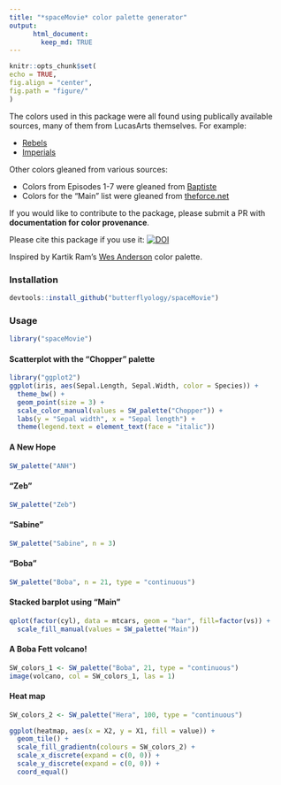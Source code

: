 ---
title: "*spaceMovie* color palette generator"
output:  
      html_document:  
        keep_md: TRUE 
---
```{r, echo = FALSE}
knitr::opts_chunk$set(
echo = TRUE, 
fig.align = "center",
fig.path = "figure/"
)
```

The colors used in this package were all found using publically available sources, many of them from LucasArts themselves. For example:

- [Rebels](http://www.starwars.com/news/star-wars-rebels-costume-color-guide-for-padawans-twileks-and-more)
- [Imperials](http://www.starwars.com/news/star-wars-rebels-costume-color-guide-for-imperials)

Other colors gleaned from various sources:

- Colors from Episodes 1-7 were gleaned from [Baptiste](http://www.fubiz.net/en/2015/04/20/the-colors-of-star-wars-palettes/)
- Colors for the "Main" list were gleaned from [theforce.net](http://www.theforce.net/fanfilms/postproduction/crawl/opening.asp0.)

If you would like to contribute to the package, please submit a PR with **documentation for color provenance**.

Please cite this package if you use it: [![DOI](https://zenodo.org/badge/78565513.svg)](https://zenodo.org/badge/latestdoi/78565513)

Inspired by Kartik Ram's [Wes Anderson](https://github.com/karthik/wesanderson) color palette.

### Installation
```{r install, eval = FALSE}
devtools::install_github("butterflyology/spaceMovie")
```

### Usage
```{r usage}
library("spaceMovie")
```

#### Scatterplot with the "Chopper" palette
```{r chopper}
library("ggplot2")
ggplot(iris, aes(Sepal.Length, Sepal.Width, color = Species)) +
  theme_bw() +
  geom_point(size = 3) +
  scale_color_manual(values = SW_palette("Chopper")) +
  labs(y = "Sepal width", x = "Sepal length") +
  theme(legend.text = element_text(face = "italic"))
```

#### A New Hope
```{r ANH, fig.height = 1}
SW_palette("ANH")
```

#### "Zeb"
```{r Zeb, fig.height = 1}
SW_palette("Zeb")
```

#### "Sabine"
```{r Sabine, fig.height = 1}
SW_palette("Sabine", n = 3)
```

#### "Boba"
```{r Boba, fig.height = 1}
SW_palette("Boba", n = 21, type = "continuous")
```

#### Stacked barplot using "Main"
```{r Main}
qplot(factor(cyl), data = mtcars, geom = "bar", fill=factor(vs)) +
  scale_fill_manual(values = SW_palette("Main"))
```

#### A Boba Fett volcano!
```{r Boba_volcano}
SW_colors_1 <- SW_palette("Boba", 21, type = "continuous")
image(volcano, col = SW_colors_1, las = 1)
```

#### Heat map
```{r Heat}
SW_colors_2 <- SW_palette("Hera", 100, type = "continuous")

ggplot(heatmap, aes(x = X2, y = X1, fill = value)) + 
  geom_tile() + 
  scale_fill_gradientn(colours = SW_colors_2) + 
  scale_x_discrete(expand = c(0, 0)) +
  scale_y_discrete(expand = c(0, 0)) + 
  coord_equal() 
```
